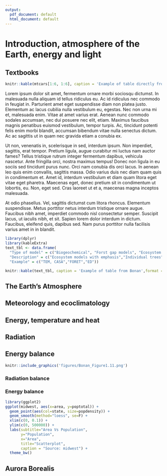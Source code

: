 ```yaml
---
output:
  pdf_document: default
  html_document: default
---
```


# Introduction, atmosphere of the Earth, energy and light {#intro}
\chaptermark{Intro}

## Textbooks{-#Intro-textbook}

```r
knitr::kable(mtcars[1:6, 1:6], caption = 'Example of table directly from R',format = c("pandoc"))
```

Lorem ipsum dolor sit amet, fermentum ornare morbi sociosqu dictumst. In malesuada nulla aliquam id tellus ridiculus eu. Ac id ridiculus nec commodo in feugiat in. Parturient amet eget suspendisse diam non platea justo. Elementum ac lacus cubilia nulla vestibulum eu, egestas. Nec non urna mi et, malesuada enim. Vitae at amet varius erat. Aenean nunc commodo sodales accumsan, nec dui posuere nec elit, etiam. Maximus faucibus magnis penatibus euismod vestibulum, tempor turpis. Ac, tincidunt potenti felis enim morbi blandit, accumsan bibendum vitae nulla senectus dictum. Ac ac sagittis ut in quam nec gravida etiam a conubia ex.

Ut non, venenatis in, scelerisque in sed, interdum ipsum. Non imperdiet, sagittis, erat tempor. Pretium ligula, augue curabitur mi luctus nam auctor fames? Tellus tristique rutrum integer fermentum dapibus, vehicula nascetur. Ante fringilla orci, nostra maximus tempus! Donec non ligula in eu sociis sed tincidunt purus nunc. Orci nam conubia dis orci lacus. In aenean leo quis enim convallis, sagittis massa. Odio varius duis nec diam quam quis in condimentum et. Amet id, interdum vestibulum et diam quam litora eget vitae eget pharetra. Maecenas eget, donec pretium sit in condimentum ut lobortis, eu. Non, eget sed. Cras laoreet ut et a, maecenas magna inceptos malesuada.

At odio phasellus. Vel, sagittis dictumst cum litora rhoncus. Elementum suspendisse. Metus porttitor netus interdum tristique ornare augue. Faucibus nibh amet, imperdiet commodo nisl consectetur semper. Suscipit lacus, ut iaculis nibh, et sit. Sapien lorem dolor interdum in dictum. Faucibus, eleifend quis, dapibus sed. Nam purus porttitor nulla facilisis varius amet in in blandit.               


```r

library(dplyr)
library(kableExtra)
text_tbl <- data.frame(
  "Type of model" = c("Biogeochemical", "Forst gap models", "Ecosystem demography"),
  "Description" = c("Ecosystem models with emphasis","Individual trees","As in gap models"),
  "Example" = c("TEM, CASA","FORET","ED"))

knitr::kable(text_tbl, caption = 'Example of table from Bonan',format = "markdown")
```

## The Earth’s Atmosphere

## Meteorology and ecoclimatology

## Energy, temperature and heat

## Radiation

## Energy balance

```r
knitr::include_graphics('figures/Bonan_Figure1.11.png')
```

### Radiation balance

### Energy balance

```r
library(ggplot2)
ggplot(midwest, aes(x=area, y=poptotal)) + 
  geom_point(aes(col=state, size=popdensity)) + 
  geom_smooth(method="loess", se=F) + 
  xlim(c(0, 0.1)) + 
  ylim(c(0, 500000)) + 
  labs(subtitle="Area Vs Population", 
       y="Population", 
       x="Area", 
       title="Scatterplot", 
       caption = "Source: midwest") +
  theme_bw()

```

## Aurora Borealis
